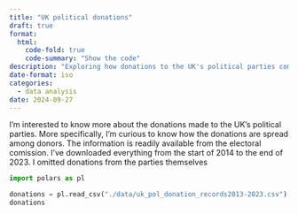 ```yaml
---
title: "UK political donations"
draft: true
format:
  html:
    code-fold: true
    code-summary: "Show the code"
description: "Exploring how donations to the UK's political parties compare"
date-format: iso
categories:
  - data analysis
date: 2024-09-27
---
```


I'm interested to know more about the donations made to the UK's political parties. More specifically, I'm curious to know how the donations are spread among donors. The information is readily available from the electoral comission. I've downloaded everything from the start of 2014 to the end of 2023. I omitted donations from the parties themselves

```python
import polars as pl

donations = pl.read_csv("./data/uk_pol_donation_records2013-2023.csv")
donations
```
